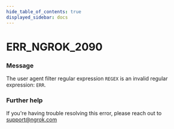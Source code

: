 ```yaml
---
hide_table_of_contents: true
displayed_sidebar: docs
---
```



# ERR_NGROK_2090

### Message

The user agent filter regular expression `REGEX` is an invalid regular expression: `ERR`.

<ErrorDetails error="err_ngrok_2090" />

### Further help

If you're having trouble resolving this error, please reach out to [support@ngrok.com](mailto:support@ngrok.com?subject=Help%20with%20ERR_NGROK_2090)
